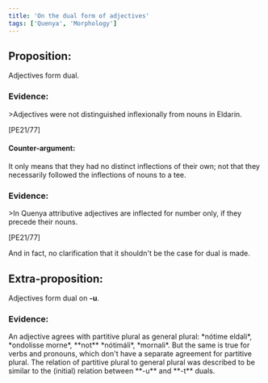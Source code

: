 ```yaml
---
title: 'On the dual form of adjectives'
tags: ['Quenya', 'Morphology']
---
```


## Proposition:

<aside class="bg-sky-500 p-6 rounded-lg text-white">Adjectives form dual.</aside>

### <Counter index='1'/> Evidence:

<Evidence>
>Adjectives were not distinguished inflexionally from nouns in Eldarin.

<span class="justify-self-end">\[PE21/77\]</span>
</Evidence>

#### <Counter index='?' type='con'/> Counter-argument:

It only means that they had no distinct inflections of their own; not that they necessarily followed the inflections of nouns to a tee. 

### <Counter index='2'/> Evidence:

<Evidence>
>In Quenya attributive adjectives are inflected for number only, if they precede their nouns.

<span class="justify-self-end">\[PE21/77\]</span>

And in fact, no clarification that it shouldn't be the case for dual is made.
</Evidence>

## Extra-proposition:

<aside class="bg-sky-500 p-6 rounded-lg text-white">Adjectives form dual on <b>-u</b>.</aside>

### <Counter index='1'/> Evidence:

<Evidence>
An adjective agrees with partitive plural as general plural: *nótime eldali*, *ondolisse morne*, **not** *nótimáli*, *mornali*. But the same is true for verbs and pronouns, which don't have a separate agreement for partitive plural. The relation of partitive plural to general plural was described to be similar to the (initial) relation between **-u** and **-t** duals.
</Evidence>